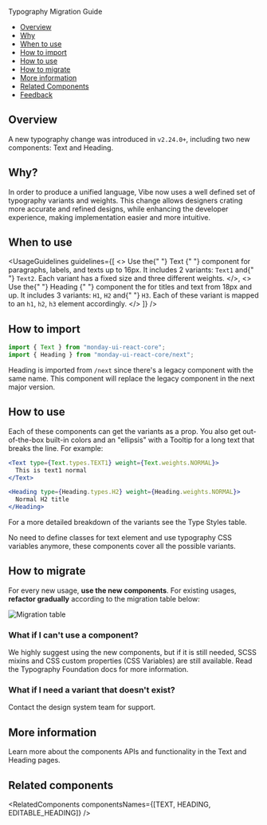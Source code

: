 
<Meta title="Typography Migration Guide" />

<ComponentName withFoundationBackground>Typography Migration Guide</ComponentName>

- [Overview](#overview)
- [Why](#why)
- [When to use](#when-to-use)
- [How to import](#how-to-import)
- [How to use](#how-to-use)
- [How to migrate](#how-to-migrate)
- [More information](#more-information)
- [Related Components](#related-components)
- [Feedback](#feedback)

## Overview

A new typography change was introduced in `v2.24.0+`, including two new components: <Link href="/?path=/docs/text-text--overview" withoutSpacing> Text </Link> and <Link href="/?path=/docs/text-heading--overview" withoutSpacing>
Heading</Link>.

## Why?

In order to produce a unified language, Vibe now uses a well defined set of typography variants and weights.
This change allows designers crating more accurate and refined designs, while enhancing the developer experience, making implementation easier and more intuitive.

## When to use

<UsageGuidelines
  guidelines={[
    <>
      Use the{" "}
      <Link href="/?path=/docs/text-text--overview" withoutSpacing>
        Text
      </Link>{" "}
      component for paragraphs, labels, and texts up to 16px. It includes 2 variants: <code>Text1</code> and{" "}
      <code>Text2</code>. Each variant has a fixed size and three different weights.
    </>,
    <>
      Use the{" "}
      <Link href="/?path=/docs/text-heading--overview" withoutSpacing>
        Heading
      </Link>{" "}
      component the for titles and text from 18px and up. It includes 3 variants: <code>H1</code>, <code>H2</code> and{" "}
      <code>H3</code>. Each of these variant is mapped to an <code>h1</code>, <code>h2</code>, <code>h3</code> element
      accordingly.
    </>
  ]}
/>

## How to import

```js
import { Text } from "monday-ui-react-core";
import { Heading } from "monday-ui-react-core/next";
```

<Tip emoji="⚠️" title="Notice">
  Heading is imported from <code>/next</code> since there's a legacy component with the same name. This component will
  replace the legacy component in the next major version.
</Tip>

## How to use

Each of these components can get the variants as a prop. You also get out-of-the-box built-in colors and an "ellipsis" with a Tooltip for a long text that breaks the line. For example:

```jsx
<Text type={Text.types.TEXT1} weight={Text.weights.NORMAL}>
  This is text1 normal
</Text>
```

```jsx
<Heading type={Heading.types.H2} weight={Heading.weights.NORMAL}>
  Normal H2 title
</Heading>
```

For a more detailed breakdown of the variants see the <Link href="/?path=/docs/foundations-typography--page#type-styles" withoutSpacing>Type Styles table</Link>.

<Tip title="Notice">
  No need to define classes for text element and use typography CSS variables anymore, these components cover all the
  possible variants.
</Tip>

## How to migrate

For every new usage, <strong>use the new components</strong>. For existing usages, <strong>refactor gradually</strong> according to the migration table below:

<img src={migrationTable} alt="Migration table" />

### What if I can't use a component?

We highly suggest using the new components, but if it is still needed, SCSS mixins and CSS custom properties (CSS Variables) are still available. Read the <Link href="/?path=/docs/foundations-typography--page" withoutSpacing>Typography Foundation</Link> docs for more information.

### What if I need a variant that doesn't exist?

Contact the design system team for support.

## More information

Learn more about the components APIs and functionality in the <Link href="/?path=/docs/text-text--overview" withoutSpacing> Text </Link> and <Link href="/?path=/docs/text-heading--overview" withoutSpacing>
Heading</Link> pages.

## Related components

<RelatedComponents componentsNames={[TEXT, HEADING, EDITABLE_HEADING]} />
